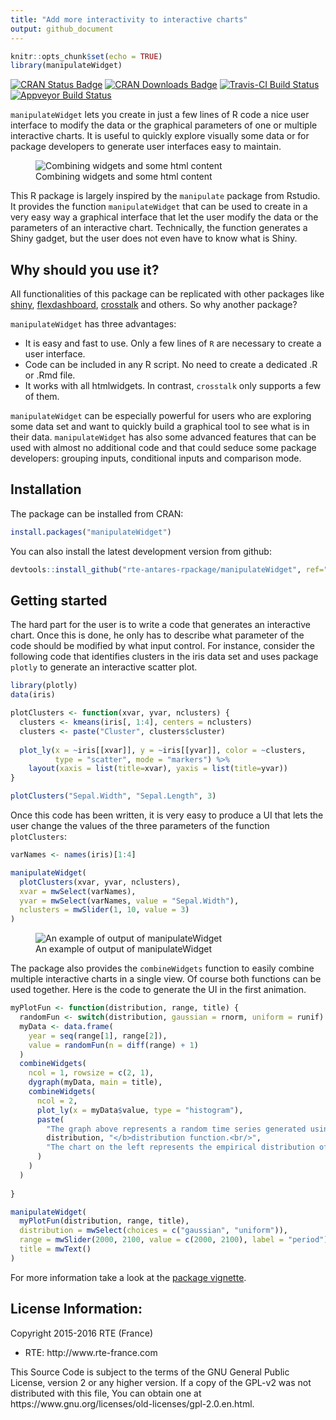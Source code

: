 ---
title: "Add more interactivity to interactive charts"
output: github_document
---

```{r setup, include=FALSE}
knitr::opts_chunk$set(echo = TRUE)
library(manipulateWidget)
```


[![CRAN Status Badge](http://www.r-pkg.org/badges/version/manipulateWidget)](http://cran.r-project.org/package=manipulateWidget)
[![CRAN Downloads Badge](https://cranlogs.r-pkg.org/badges/manipulateWidget)](http://cran.r-project.org/package=manipulateWidget)
[![Travis-CI Build Status](https://travis-ci.org/rte-antares-rpackage/manipulateWidget.svg?branch=master)](https://travis-ci.org/rte-antares-rpackage/manipulateWidget)
[![Appveyor Build Status](https://ci.appveyor.com/api/projects/status/6y3tdofl0nk7oc4g/branch/master?svg=true)](https://ci.appveyor.com/project/rte-antares-rpackage/manipulatewidget/branch/master)

`manipulateWidget` lets you create in just a few lines of R code a nice user interface to modify the data or the graphical parameters of one or multiple interactive charts. It is useful to quickly explore visually some data or for package developers to generate user interfaces easy to maintain.

![Combining widgets and some html content](vignettes/fancy-example.gif)

This R package is largely inspired by the `manipulate` package from Rstudio. It provides the function `manipulateWidget` that can be used to create in a very easy way a graphical interface that let the user modify the data or the parameters of an interactive chart. Technically, the function generates a Shiny gadget, but the user does not even have to know what is Shiny.

## Why should you use it?

All functionalities of this package can be replicated with other packages like [shiny](https://shiny.rstudio.com/), [flexdashboard](http://rmarkdown.rstudio.com/flexdashboard/), [crosstalk](http://rstudio.github.io/crosstalk/) and others. So why another package?

`manipulateWidget` has three advantages:

* It is easy and fast to use. Only a few lines of `R` are necessary to create a user interface.
* Code can be included in any R script. No need to create a dedicated .R or .Rmd file. 
* It works with all htmlwidgets. In contrast, `crosstalk` only supports a few of them.

`manipulateWidget` can be especially powerful for users who are exploring some data set and want to quickly build a graphical tool to see what is in their data. `manipulateWidget` has also some advanced features that can be used with almost no additional code and that could seduce some package developers: grouping inputs, conditional inputs and comparison mode.


## Installation

The package can be installed from CRAN:

```{r eval=FALSE}
install.packages("manipulateWidget")
```

You can also install the latest development version from github:

```{r eval=FALSE}
devtools::install_github("rte-antares-rpackage/manipulateWidget", ref="develop")
```


## Getting started

The hard part for the user is to write a code that generates an interactive chart. Once this is
done, he only has to describe what parameter of the code should be modified by what input control. For instance, consider the following code that identifies clusters in the iris data set and uses package `plotly` to generate an interactive scatter plot. 

```{r kmeans, message=FALSE, out.width=600, out.height=400}
library(plotly)
data(iris)

plotClusters <- function(xvar, yvar, nclusters) {
  clusters <- kmeans(iris[, 1:4], centers = nclusters)
  clusters <- paste("Cluster", clusters$cluster)
  
  plot_ly(x = ~iris[[xvar]], y = ~iris[[yvar]], color = ~clusters,
          type = "scatter", mode = "markers") %>% 
    layout(xaxis = list(title=xvar), yaxis = list(title=yvar))
}

plotClusters("Sepal.Width", "Sepal.Length", 3)
```

Once this code has been written, it is very easy to produce a UI that lets the user change the values of the three parameters of the function `plotClusters`:

```{r eval = FALSE}
varNames <- names(iris)[1:4]

manipulateWidget(
  plotClusters(xvar, yvar, nclusters),
  xvar = mwSelect(varNames),
  yvar = mwSelect(varNames, value = "Sepal.Width"),
  nclusters = mwSlider(1, 10, value = 3)
)
```


![An example of output of manipulateWidget](vignettes/example-kmeans.gif)

The package also provides the `combineWidgets` function to easily combine multiple interactive charts in a single view. Of course both functions can be used together. Here is the code to generate the UI in the first animation.

```{r eval = FALSE}
myPlotFun <- function(distribution, range, title) {
  randomFun <- switch(distribution, gaussian = rnorm, uniform = runif)
  myData <- data.frame(
    year = seq(range[1], range[2]),
    value = randomFun(n = diff(range) + 1)
  )
  combineWidgets(
    ncol = 1, rowsize = c(2, 1),
    dygraph(myData, main = title),
    combineWidgets(
      ncol = 2,
      plot_ly(x = myData$value, type = "histogram"),
      paste(
        "The graph above represents a random time series generated using a <b>",
        distribution, "</b>distribution function.<br/>",
        "The chart on the left represents the empirical distribution of the generated values."
      )
    )
  )
  
}

manipulateWidget(
  myPlotFun(distribution, range, title),
  distribution = mwSelect(choices = c("gaussian", "uniform")),
  range = mwSlider(2000, 2100, value = c(2000, 2100), label = "period"),
  title = mwText()
)

```



For more information take a look at the [package vignette](https://cran.r-project.org/web/packages/manipulateWidget/vignettes/manipulateWidgets.html).

## License Information:

Copyright 2015-2016 RTE (France)

* RTE: http://www.rte-france.com

This Source Code is subject to the terms of the GNU General Public License, version 2 or any higher version. If a copy of the GPL-v2 was not distributed with this file, You can obtain one at https://www.gnu.org/licenses/old-licenses/gpl-2.0.en.html.
